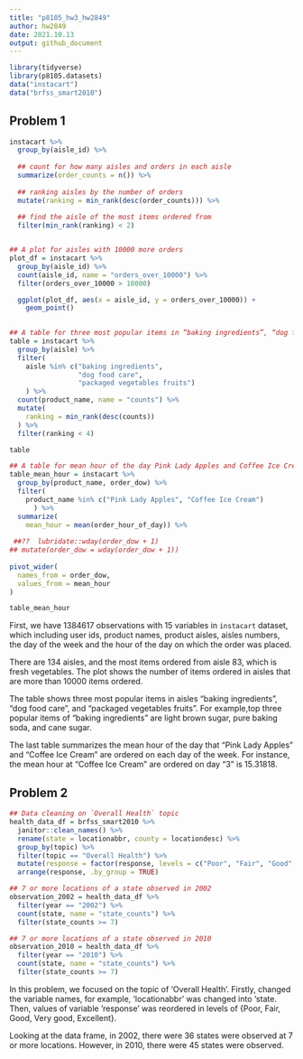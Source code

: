 ```yaml
---
title: "p8105_hw3_hw2849"
author: hw2849
date: 2021.10.13
output: github_document
---
```


```r
library(tidyverse)
library(p8105.datasets)
data("instacart")
data("brfss_smart2010")
```

## Problem 1
```r
instacart %>% 
  group_by(aisle_id) %>% 
  
  ## count for how many aisles and orders in each aisle
  summarize(order_counts = n()) %>% 
  
  ## ranking aisles by the number of orders
  mutate(ranking = min_rank(desc(order_counts))) %>% 
  
  ## find the aisle of the most items ordered from
  filter(min_rank(ranking) < 2)


## A plot for aisles with 10000 more orders
plot_df = instacart %>% 
  group_by(aisle_id) %>% 
  count(aisle_id, name = "orders_over_10000") %>% 
  filter(orders_over_10000 > 10000) 

  ggplot(plot_df, aes(x = aisle_id, y = orders_over_10000)) + 
    geom_point()
  

## A table for three most popular items in “baking ingredients”, “dog food care”, and “packaged vegetables fruits”
table = instacart %>% 
  group_by(aisle) %>% 
  filter(
    aisle %in% c("baking ingredients", 
                 "dog food care", 
                 "packaged vegetables fruits")
    ) %>% 
  count(product_name, name = "counts") %>% 
  mutate(
    ranking = min_rank(desc(counts))
  ) %>% 
  filter(ranking < 4)

table

## A table for mean hour of the day Pink Lady Apples and Coffee Ice Cream
table_mean_hour = instacart %>% 
  group_by(product_name, order_dow) %>% 
  filter(
    product_name %in% c("Pink Lady Apples", "Coffee Ice Cream")
      ) %>% 
  summarize(
    mean_hour = mean(order_hour_of_day)) %>% 
  
 ##??  lubridate::wday(order_dow + 1)   
## mutate(order_dow = wday(order_dow + 1))
 
pivot_wider(
  names_from = order_dow,
  values_from = mean_hour
)

table_mean_hour

```

First, we have 1384617 observations with 15 variables in `instacart` dataset, which  including user ids, product names, product aisles, aisles numbers, the day of the week and the hour of the day on which the order was placed. 

There are 134 aisles, and the most items ordered from aisle 83, which is fresh vegetables. The plot shows the number of items ordered in aisles that are more than 10000 items ordered. 

The table shows three most popular items in aisles “baking ingredients”, “dog food care”, and “packaged vegetables fruits”. For example,top three popular items of "baking ingredients" are light brown sugar, pure baking soda, and cane sugar. 

The last table summarizes the mean hour of the day that "Pink Lady Apples" and "Coffee Ice Cream" are ordered on each day of the week. For instance, the mean hour at "Coffee Ice Cream" are ordered on day "3" is 15.31818. 

## Problem 2
```r
## Data cleaning on `Overall Health` topic
health_data_df = brfss_smart2010 %>% 
  janitor::clean_names() %>% 
  rename(state = locationabbr, county = locationdesc) %>% 
  group_by(topic) %>% 
  filter(topic == "Overall Health") %>% 
  mutate(response = factor(response, levels = c("Poor", "Fair", "Good", "Very good", "Excellent"))) %>% 
  arrange(response, .by_group = TRUE) 

```

```r
## 7 or more locations of a state observed in 2002
observation_2002 = health_data_df %>% 
  filter(year == "2002") %>% 
  count(state, name = "state_counts") %>% 
  filter(state_counts >= 7)

## 7 or more locations of a state observed in 2010
observation_2010 = health_data_df %>% 
  filter(year == "2010") %>% 
  count(state, name = "state_counts") %>% 
  filter(state_counts >= 7)

```

In this problem, we focused on the topic of 'Overall Health'. Firstly, changed the variable names, for example, 'locationabbr' was changed into 'state. Then, values of variable 'response' was reordered in levels of {Poor, Fair, Good, Very good, Excellent}. 

Looking at the data frame, in 2002, there were 36 states were observed at 7 or more locations. However, in 2010, there were 45 states were observed. 